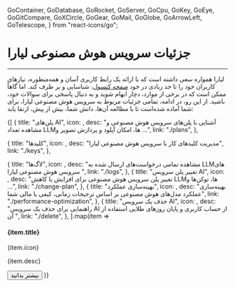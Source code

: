   GoContainer,
  GoDatabase,
  GoRocket,
  GoServer,
  GoCpu,
  GoKey,
  GoEye,
  GoGitCompare,
  GoXCircle,
  GoGear,
  GoMail,
  GoGlobe,
  GoArrowLeft,
  GoTelescope,
} from "react-icons/go";


<Layout>
<Head>
<title>مستندات جزئیات سرویس هوش مصنوعی لیارا  - لیارا</title>
<meta property="og:title" content="مستندات خدمات رایانش ابری لیارا" />
<meta property="og:description" content="مستندات مربوط به آشنایی با جزئیات سرویس هوش مصنوعی لیارا "  />
</Head>


# جزئیات سرویس هوش مصنوعی لیارا 
<hr className="mb-2" />

لیارا همواره سعی داشته است که با 
ارائه یک رابط کاربری آسان و همه‌منظوره، نیازهای کاربران خود را تا حد زیادی در خود <a href="https://console.liara.ir" className="text-[#2196f3] ">صفحه کنسول</a>، شناسایی و بر طرف کند. اما گاهاً ممکن است که در برخی از موارد، دچار ابهام شوید و به دنبال پاسخی
برای سوالات خود، باشید.
از این رو، در ادامه، تمامی جزئیات مربوط به سرویس هوش مصنوعی لیارا، برای شما آماده شده‌است تا با مطالعه آن‌ها، دانش شما، بیش از پیش، ارتقا یابد:
<div className="h-6" />

<div className="grid md:grid-cols-3 gap-4">
{[
  {
    title: "پلن‌های AI",
    icon: <GoCpu />,
    desc: "آشنایی با پلن‌های سرویس هوش مصنوعی و مشاهده تعداد LLMها، امکان آپلود و پردازش تصویر و ...",
    link: "./plans",
  },

  {
    title: "کلیدها",
    icon: <GoKey />,
    desc: "مدیریت کلیدهای کار با سرویس هوش مصنوعی لیارا",
    link: "./keys",
  },
 
  {
    title: "لاگ‌ها",
    icon: <GoEye />,
    desc: "مشاهده تمامی درخواست‌های ارسال شده به LLMهای سرویس هوش مصنوعی لیارا ",
    link: "./logs",
  },
  {
    title: "تغییر پلن سرویس AI",
    icon: <GoGitCompare />,
    desc: "تغییر پلن سرویس هوش مصنوعی برای افزایش یا کاهش LLMها، توکن‌ها و ...",
    link: "./change-plan",
  },
  {
    title: "بهینه‌سازی عملکرد",
    icon: <GoGear />,
    desc: "بهینه‌سازی عملکرد مدل‌های هوش مصنوعی بر اساس ترجیحات زمانی، کیفی یا مالی شما",
    link: "./performance-optimization",
  },
  {
    title: "حذف یک سرویس AI",
    icon: <GoXCircle />,
    desc: "راهنمایی برای حذف یک سرویس AI از حساب کاربری و پایان روزهای طلایی استفاده از آن ",
    link: "./delete",
  },
].map(item =>
        <Card className="min-h-[180px] flex flex-col justify-between items-start w-full">
        <div>
            <div className="flex items-center justify-between gap-3">
            <h4>
                {item.title}
            </h4>
            <div className="bg-[#222] text-white p-1 rounded-md">
                {item.icon}
            </div>
            </div>
            <p align='justify' className="text-[gray] leading-6 text-[14px] mt-3">
            {item.desc}
            </p>
        </div>
        <Link href={item.link}>
        <Button variant="link" href={item.link}>بیشتر بدانید</Button>
        </Link>
        </Card>
    )}
    </div>


</Layout>